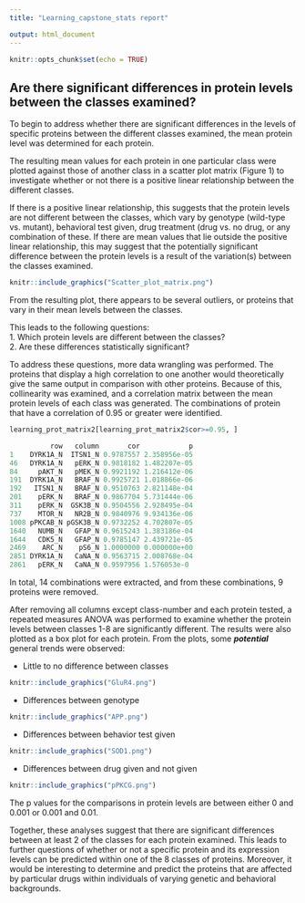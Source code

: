 ```yaml
---
title: "Learning_capstone_stats report"

output: html_document
---
```


```r
knitr::opts_chunk$set(echo = TRUE)
```

## Are there significant differences in protein levels between the classes examined?

To begin to address whether there are significant differences in the levels of specific proteins between the different classes examined, the mean protein level was determined for each protein.  

The resulting mean values for each protein in one particular class were plotted against those of another class in a scatter plot matrix (Figure 1) to investigate whether or not there is a positive linear relationship between the different classes.  

If there is a positive linear relationship, this suggests that the protein levels are not different between the classes, which vary by genotype (wild-type vs. mutant), behavioral test given, drug treatment (drug vs. no drug, or any combination of these. If there are mean values that lie outside the positive linear relationship, this may suggest that the potentially significant difference between the protein levels is a result of the variation(s) between the classes examined.  


```r
knitr::include_graphics("Scatter_plot_matrix.png")
```

From the resulting plot, there appears to be several outliers, or proteins that vary in their mean levels between the classes.  

This leads to the following questions:  
1. Which protein levels are different between the classes?  
2. Are these differences statistically significant?  

To address these questions, more data wrangling was performed. The proteins that display a high correlation to one another would theoretically give the same output in comparison with other proteins. Because of this, collinearity was examined, and a correlation matrix between the mean protein levels of each class was generated. The combinations of protein that have a correlation of 0.95 or greater were identified.  

```r
learning_prot_matrix2[learning_prot_matrix2$cor>=0.95, ]

          row   column       cor            p
1    DYRK1A_N  ITSN1_N 0.9787557 2.358956e-05
46   DYRK1A_N   pERK_N 0.9818182 1.482207e-05
84     pAKT_N   pMEK_N 0.9921192 1.216412e-06
191  DYRK1A_N   BRAF_N 0.9925721 1.018866e-06
192   ITSN1_N   BRAF_N 0.9510763 2.821148e-04
201    pERK_N   BRAF_N 0.9867704 5.731444e-06
311    pERK_N  GSK3B_N 0.9504556 2.928495e-04
737    MTOR_N   NR2B_N 0.9840976 9.934136e-06
1008 pPKCAB_N pGSK3B_N 0.9732252 4.702807e-05
1640   NUMB_N   GFAP_N 0.9615243 1.383186e-04
1644   CDK5_N   GFAP_N 0.9785147 2.439721e-05
2469    ARC_N    pS6_N 1.0000000 0.000000e+00
2851 DYRK1A_N   CaNA_N 0.9563715 2.008768e-04
2861   pERK_N   CaNA_N 0.9597956 1.576053e-0
```


In total, 14 combinations were extracted, and from these combinations, 9 proteins were removed.  

After removing all columns except class-number and each protein tested, a repeated measures ANOVA was performed to examine whether the protein levels between classes 1-8 are significantly different. The results were also plotted as a box plot for each protein. From the plots, some ***potential*** general trends were observed:  

* Little to no difference between classes  
```r
knitr::include_graphics("GluR4.png")
```
  
  
  
* Differences between genotype  
```r
knitr::include_graphics("APP.png")
```
  
  
  
* Differences between behavior test given  
```r
knitr::include_graphics("SOD1.png")
```
  
  
  
* Differences between drug given and not given  
```r
knitr::include_graphics("pPKCG.png")
```
  
  
The p values for the comparisons in protein levels are between either 0 and 0.001 or 0.001 and 0.01.  

Together, these analyses suggest that there are significant differences between at least 2 of the classes for each protein examined. This leads to further questions of whether or not a specific protein and its expression levels can be predicted within one of the 8 classes of proteins. Moreover, it would be interesting to determine and predict the proteins that are affected by particular drugs within individuals of varying genetic and behavioral backgrounds.
